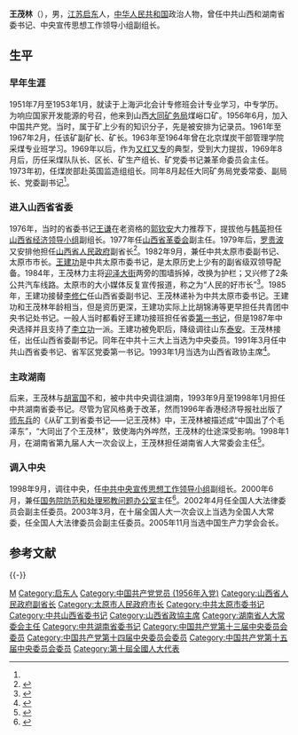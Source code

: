 {{Infobox_officeholder
| name = 王茂林
| image name = 
| width = 150px
| now = [[中国共产党山西省委员会|中国共产党山西省委员会]]书记
| period = 1991年3月至1993年9月
| now1 = [[中国共产党湖南省委员会|中国共产党湖南省委员会]]书记
| period1 = 1993年9月至1999年8月
| Sex = 男 
| party = {{CPC}}
| Native place =[[江苏省|江苏省]][[启东县|启东县]]
| date of birth = {{birth year and age|1934|12}}
| date of death = 
| place of birth ={{ROC|江苏省}}[[啟東縣|启东县]]
| place of death = 
| relative = 
| educate =
| past = 
}}
'''王茂林'''（{{bd|1934年|12月}}），男，[[江苏省|江苏]][[啟東縣|启东]]人，[[中华人民共和国|中华人民共和国]]政治人物，曾任中共山西和湖南省委书记、中央宣传思想工作领导小组副组长。

== 生平 ==
=== 早年生涯 ===
1951年7月至1953年1月，就读于上海沪北会计专修班会计专业学习，中专学历。为响应国家开发能源的号召，他来到山西[[大同矿务局|大同矿务局]]煤峪口矿。1956年6月，加入中国共产党。当时，属于矿上少有的知识分子，先是被安排为记录员。1961年至1967年2月，任该矿副矿长、矿长。1963年至1964年曾在北京煤炭干部管理学院采煤专业班学习。1969年以后，作为[[又红又专|又红又专]]的典型，受到大力提拔，1969年8月后，历任采煤队队长、区长、矿生产组长、矿党委书记兼革命委员会主任。1973年初，任煤炭部赴英国监造组组长。同年8月起任大同矿务局党委常委、副局长、党委副书记<ref name=qqaa />。

=== 进入山西省省委 ===
1976年，当时的省委书记[[王谦|王谦]]在老资格的[[郭钦安|郭钦安]]大力推荐下，提拔他与[[韓英_(1935年)|韩英]]担任[[山西省经济领导小组|山西省经济领导小组]]副组长。1977年任[[山西省革委会|山西省革委会]]副主任。1979年后，[[罗贵波|罗贵波]]又安排他担任[[山西省人民政府|山西省人民政府]]副省长<ref>{{cite book|author1=何伟，魏杰|title=中国党政人士论改革|date=1995年12月|publisher=陕西人民出版社|location=西安|isbn=7-224-03892-X|pages=473}}</ref>。1982年9月，兼任中共太原市委副书记、太原市市长。[[王建功|王建功]]是中共太原市委书记，是太原历史上少有的副省级双领导配备。1984年，王茂林力主将[[迎泽大街|迎泽大街]]两旁的围墙拆掉，改换为护栏；又兴修了2条公共汽车线路。太原市的大小媒体反复宣传报道，称之为“人民的好市长”<ref>{{cite book|author1=中华年鉴编辑部|title=中国年鉴 1994|publisher=中国年鉴社|pages=465}}</ref>。1985年，王建功接替[[李修仁|李修仁]]任山西省委副书记、王茂林递补为中共太原市委书记。王建功和王茂林年龄相当，但是资历更深，王建功实际上比胡锦涛等更早担任共青团中央书记处书记。一般人当时都看好王建功接班担任省委[[第一书记|第一书记]]，但是1987年中央选择并且支持了[[李立功_(1925年)|李立功]]一派。王建功被免职后，降级调往山东[[泰安|泰安]]。王茂林接任，出任山西省委副书记。同年在中共十三大上当选为中央委员。1991年3月任中共山西省委书记、省军区党委第一书记。1993年1月当选为山西省政协主席<ref name=qqaa>{{cite book|author1=中共中央组织部，中共中央党史研究室编|title=中国共产党历届中央委员大辞典 1921-2003|date=2004年11月|publisher=中共党史出版社|location=北京|isbn=7-80136-946-7|pages=177}}</ref>。

=== 主政湖南 ===
后来，王茂林与[[胡富国|胡富国]]不和，被中共中央调往湖南，1993年9月至1998年1月担任中共湖南省委书记。尽管为官风格勇于改革，然而1996年香港经济导报社出版了[[师东兵|师东兵]]的《从矿工到省委书记——记王茂林》中，王茂林被描述成“中国出了个毛泽东”，“大同出了个王茂林”，致使海内外哗然，王茂林的仕途深受影响。1998年1月，在湖南省第九届人大一次会议上，王茂林担任湖南省人大常委会主任<ref>{{cite book|author1=雷国珍主编；刘华清，龚永爱副主编|title=湖南党建90年 下|date=2011年7月|publisher=长沙：湖南人民出版社|isbn=978-7-543-87629-3|pages=171|accessdate=2015-10-18}}</ref>。

=== 调入中央 ===
1998年9月，调往中央，任[[中共中央宣传思想工作领导小组|中共中央宣传思想工作领导小组]]副组长。2000年6月，兼任[[国务院防范和处理邪教问题办公室|国务院防范和处理邪教问题办公室]]主任<ref>{{cite book|editor=中国法律年鉴编辑部编辑|title=中国法律年鉴 2005|date=2005年8月|publisher=中国法律年鉴社|pages=1103|accessdate=2015-10-18}}</ref>。2002年4月任全国人大法律委员会副主任委员。2003年3月，在十届全国人大一次会议上当选为全国人大常委，任全国人大法律委员会副主任委员。2005年11月当选中国生产力学会会长。

== 参考文献 ==
{{Reflist}}
{{-}}
{{start box}}
{{s-ppo|cpc}}
{{s-before|[[熊清泉|熊清泉]]}}
{{s-title|[[中国共产党湖南省委员会|中国共产党湖南省委员会]][[省委书记|书记]]|1993年9月－1999年8月}}
{{s-after|[[杨正午|杨正午]]}}
{{s-before|[[李立功_(1925年)|李立功]]}}
{{s-title|[[中国共产党山西省委员会|中国共产党山西省委员会]][[省委书记|书记]]|1991年3月－1993年9月}}
{{s-after|[[胡富国|胡富国]]}}
{{s-before|[[王建功|王建功]]}}
{{s-title|[[中国共产党太原市委员会|中国共产党太原市委员会]][[市委书记|书记]]|1985年4月－1987年6月}}
{{s-after|[[孙英|孙英]]}}
{{s-gov|prc}}
{{s-before|[[岳维藩|岳维藩]]|[[太原市革命委员会|太原市革命委员会]]主任}}
{{s-title|[[太原市人民政府|太原市人民政府]]市长|1982年9月－1985年4月}}
{{s-after|[[杨崇春|杨崇春]]}}
{{end box}}

{{中华人民共和国山西省正职领导人|nocat}}
{{中华人民共和国湖南省正职领导人|nocat}}
{{太原市市长}}

{{Authority control}}
{{DEFAULTSORT:Wang王}}
[[Category:王姓|M]]
[[Category:启东人|Category:启东人]]
[[Category:中国共产党党员_(1956年入党)|Category:中国共产党党员 (1956年入党)]]
[[Category:山西省人民政府副省长|Category:山西省人民政府副省长]]
[[Category:太原市人民政府市长|Category:太原市人民政府市长]]
[[Category:中共太原市委书记|Category:中共太原市委书记]]
[[Category:中共山西省委书记|Category:中共山西省委书记]]
[[Category:山西省政協主席|Category:山西省政協主席]]
[[Category:湖南省人大常委会主任|Category:湖南省人大常委会主任]]
[[Category:中共湖南省委书记|Category:中共湖南省委书记]]
[[Category:中国共产党第十三届中央委员会委员|Category:中国共产党第十三届中央委员会委员]]
[[Category:中国共产党第十四届中央委员会委员|Category:中国共产党第十四届中央委员会委员]]
[[Category:中国共产党第十五届中央委员会委员|Category:中国共产党第十五届中央委员会委员]]
[[Category:第十屆全國人大代表|Category:第十屆全國人大代表]]